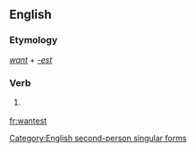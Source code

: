 ==English==

===Etymology===
''[[want]]'' + ''[[-est]]''

===Verb===
{{en-verb form}}

# {{context|archaic}} {{form of|Second-person singular simple present form|want}}

[[Category:English second-person singular forms]]

[[fr:wantest]]